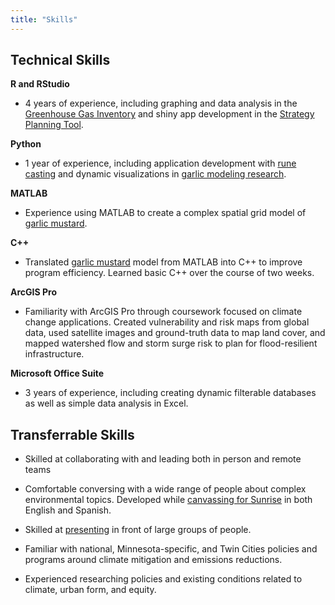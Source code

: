 ```yaml
---
title: "Skills"
---
```


## Technical Skills

**R and RStudio**

- 4 years of experience, including graphing and data analysis in the [Greenhouse Gas Inventory](projects/ghg_inventory/index.qmd) and shiny app development in the [Strategy Planning Tool](projects/sp_tool/index.qmd).

**Python**

- 1 year of experience, including application development with [rune casting](projects/runeCasting/index.qmd) and dynamic visualizations in [garlic modeling research](projects/alliaria/index.qmd).

**MATLAB**

- Experience using MATLAB to create a complex spatial grid model of [garlic mustard](projects/alliaria/index.qmd).

**C++**

- Translated [garlic mustard](projects/alliaria/index.qmd) model from MATLAB into C++ to improve program efficiency. Learned basic C++ over the course of two weeks.

**ArcGIS Pro**

- Familiarity with ArcGIS Pro through coursework focused on climate change applications. Created vulnerability and risk maps from global data, used satellite images and ground-truth data to map land cover, and mapped watershed flow and storm surge risk to plan for flood-resilient infrastructure.

**Microsoft Office Suite**

- 3 years of experience, including creating dynamic filterable databases as well as simple data analysis in Excel.

## Transferrable Skills

-   Skilled at collaborating with and leading both in person and remote teams

-   Comfortable conversing with a wide range of people about complex environmental topics. Developed while [canvassing for Sunrise](experience.html#sunrise-twin-cities) in both English and Spanish.

-   Skilled at [presenting](projects/mac_gpt/index.qmd) in front of large groups of people.

-   Familiar with national, Minnesota-specific, and Twin Cities policies and programs around climate mitigation and emissions reductions.

-   Experienced researching policies and existing conditions related to climate, urban form, and equity.
